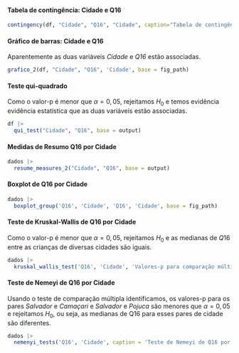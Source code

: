 
#### Tabela de contingência: Cidade e Q16

```r
contingency(df, "Cidade", "Q16", "Cidade", caption="Tabela de contingência: Cidade e Q16.", base = output)
```

#### Gráfico de barras: Cidade e Q16

Aparentemente as duas variáveis _Cidade_ e _Q16_ estão associadas.

```r
grafico_2(df, "Cidade", "Q16", 'Cidade', base = fig_path)
```

#### Teste qui-quadrado

Como o valor-p é menor que $\alpha=0,05$, rejeitamos $H_0$ e temos evidência evidência estatística que as duas variáveis estão associadas. 

```r
df |> 
  qui_test("Cidade", "Q16", base = output)
```

\cleardoublepage

#### Medidas de Resumo Q16 por Cidade


```r
dados |> 
  resume_measures_2("Cidade", "Q16", base = output)
```

#### Boxplot de Q16 por Cidade 


```r
dados |>
  boxplot_group('Q16', 'Cidade', 'Q16', 'Cidade', base = fig_path)
```

#### Teste de Kruskal-Wallis de Q16 por Cidade


Como o valor-p é menor que $\alpha=0,05$, rejeitamos $H_0$ e as medianas de $Q16$ entre as crianças de diversas cidades são iguais.

```r
dados |> 
  kruskal_wallis_test('Q16', 'Cidade', 'Valores-p para comparação múltipla de medianas: Q16 e Cidade.', base = output)
```

#### Teste de Nemeyi de Q16 por Cidade

Usando o teste de comparação múltipla identificamos, os valores-p para os pares _Salvador_ e _Camaçari_ e _Salvador_ e _Pojuca_ são menores que $\alpha=0,05$ e rejeitamos $H_0$, ou seja, as medianas de Q16 para esses pares de cidade são diferentes.

```r
dados |> 
  nemenyi_tests('Q16', 'Cidade', caption = 'Teste de Nemeyi de Q16 por Cidade.', base = output)
``` 